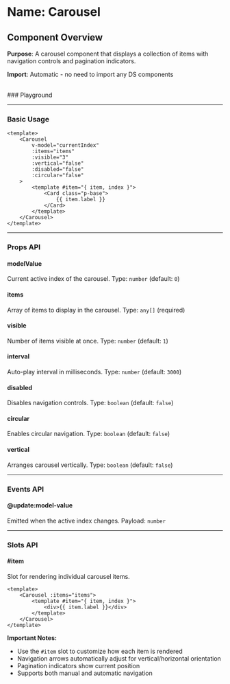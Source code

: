 
<Meta of={Carousel} />

# Name: Carousel
## Component Overview

**Purpose**: A carousel component that displays a collection of items with navigation controls and pagination indicators.

**Import**: Automatic - no need to import any DS components

<br />
### Playground

<Canvas of={Carousel.Primary} />
<Controls />

---

### Basic Usage

```vue
<template>
    <Carousel 
        v-model="currentIndex"
        :items="items"
        :visible="3"
        :vertical="false"
        :disabled="false"
        :circular="false"
    >
        <template #item="{ item, index }">
            <Card class="p-base">
                {{ item.label }}
            </Card>
        </template>
    </Carousel>
</template>
```

<Canvas sourceState="none" of={Carousel.Primary} />

---

### Props API

#### modelValue
Current active index of the carousel. Type: `number` (default: `0`)

#### items
Array of items to display in the carousel. Type: `any[]` (required)

#### visible
Number of items visible at once. Type: `number` (default: `1`)

#### interval
Auto-play interval in milliseconds. Type: `number` (default: `3000`)

<Canvas sourceState="none" of={Carousel.Interval} />

#### disabled
Disables navigation controls. Type: `boolean` (default: `false`)

<Canvas sourceState="none" of={Carousel.Disabled} />

#### circular
Enables circular navigation. Type: `boolean` (default: `false`)

<Canvas sourceState="none" of={Carousel.Circular} />

#### vertical
Arranges carousel vertically. Type: `boolean` (default: `false`)

<Canvas sourceState="none" of={Carousel.Vertical} />

---

### Events API

#### @update:model-value
Emitted when the active index changes. Payload: `number`

---

### Slots API

#### #item
Slot for rendering individual carousel items.

```vue
<template>
    <Carousel :items="items">
        <template #item="{ item, index }">
            <div>{{ item.label }}</div>
        </template>
    </Carousel>
</template>
```

**Important Notes:**
- Use the `#item` slot to customize how each item is rendered
- Navigation arrows automatically adjust for vertical/horizontal orientation
- Pagination indicators show current position
- Supports both manual and automatic navigation